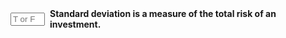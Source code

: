 ::: {.question-block}

<form onsubmit="event.preventDefault(); checkAnswerBox('module2_tf_q68','T')" style="display: flex; align-items: center; gap: 8px;">
<input type="text" id="module2_tf_q68" name="module2_tf_q68" maxlength="1" placeholder="T or F"
         style="width: 55px;" data-correct-answer="T" /> <label for="module2_tf_q68"><strong>Standard deviation is a measure of the total risk of an investment.</strong></label>
</form>

<div id="feedback-module2_tf_q68" class="feedback" data-status="" style="display:none;">
The sentence is TRUE. Standard deviation quantifies the total volatility or dispersion of an investment's returns around its average, capturing both systematic and unsystematic risk.
</div>
:::